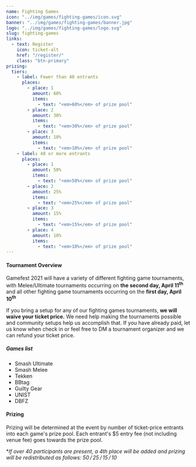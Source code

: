 ---
name: Fighting Games
icon: "../img/games/fighting-games/icon.svg"
banner: "../img/games/fighting-games/banner.jpg"
logo: "../img/games/fighting-games/logo.svg"
slug: fighting-games
links:
  - text: Register
    icon: ticket-alt
    href: "/register/"
    class: "btn-primary"
prizing:
  tiers:
    - label: Fewer than 40 entrants
      places:
        - place: 1
          amount: 60%
          items:
            - text: "<em>60%</em> of prize pool"
        - place: 2
          amount: 30%
          items:
            - text: "<em>30%</em> of prize pool"
        - place: 3
          amount: 10%
          items:
            - text: "<em>10%</em> of prize pool"
    - label: 40 or more entrants
      places:
        - place: 1
          amount: 50%
          items:
            - text: "<em>50%</em> of prize pool"
        - place: 2
          amount: 25%
          items:
            - text: "<em>25%</em> of prize pool"
        - place: 3
          amount: 15%
          items:
            - text: "<em>15%</em> of prize pool"
        - place: 4
          amount: 10%
          items:
            - text: "<em>10%</em> of prize pool"
---

#### Tournament Overview

Gamefest 2021 will have a variety of different fighting game tournaments, with Melee/Ultimate tournaments occurring on **the second day, April 11<sup>th</sup>** and all other fighting game tournaments occurring on the **first day, April 10<sup>th</sup>**

If you bring a setup for any of our fighting games tournaments, **we will waive your ticket price.** We need help making the tournaments possible and community setups help us accomplish that. If you have already paid, let us know when check in or feel free to DM a tournament organizer and we can refund your ticket price.

##### Games list

- Smash Ultimate
- Smash Melee
- Tekken
- BBtag
- Guilty Gear
- UNIST
- DBFZ

<Section>

#### Prizing

Prizing will be determined at the event by number of ticket-price entrants into each game's prize pool. Each entrant's $5 entry fee (not including venue fee) goes towards the prize pool.

<MultiPrizing tiers={props.prizing.tiers} />
<Space h={20} />

**If over 40 participants are present, a 4th place will be added and prizing will be redistributed as follows: 50 / 25 / 15 / 10*

</Section>

